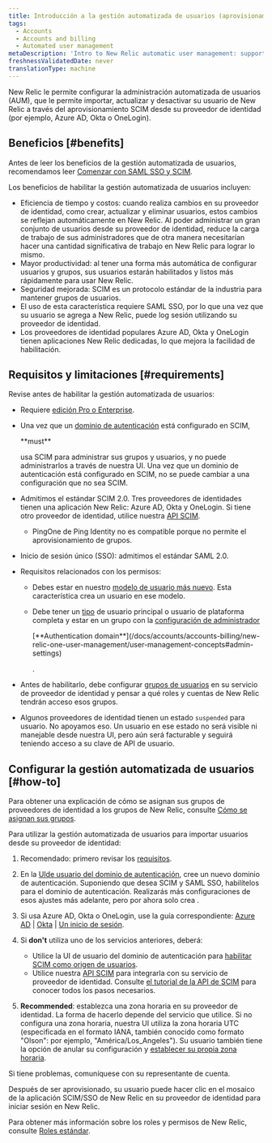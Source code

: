 ```yaml
---
title: Introducción a la gestión automatizada de usuarios (aprovisionamiento SCIM)
tags:
  - Accounts
  - Accounts and billing
  - Automated user management
metaDescription: 'Intro to New Relic automatic user management: support for SCIM provisioning for OneLogin, Okta, Azure AD, and more.'
freshnessValidatedDate: never
translationType: machine
---
```


New Relic le permite configurar la administración automatizada de usuarios (AUM), que le permite importar, actualizar y desactivar su usuario de New Relic a través del aprovisionamiento SCIM desde su proveedor de identidad (por ejemplo, Azure AD, Okta o OneLogin).

## Beneficios [#benefits]

Antes de leer los beneficios de la gestión automatizada de usuarios, recomendamos leer [Comenzar con SAML SSO y SCIM](/docs/accounts/accounts-billing/new-relic-one-user-management/introduction-saml-scim).

Los beneficios de habilitar la gestión automatizada de usuarios incluyen:

* Eficiencia de tiempo y costos: cuando realiza cambios en su proveedor de identidad, como crear, actualizar y eliminar usuarios, estos cambios se reflejan automáticamente en New Relic. Al poder administrar un gran conjunto de usuarios desde su proveedor de identidad, reduce la carga de trabajo de sus administradores que de otra manera necesitarían hacer una cantidad significativa de trabajo en New Relic para lograr lo mismo.
* Mayor productividad: al tener una forma más automática de configurar usuarios y grupos, sus usuarios estarán habilitados y listos más rápidamente para usar New Relic.
* Seguridad mejorada: SCIM es un protocolo estándar de la industria para mantener grupos de usuarios.
* El uso de esta característica requiere SAML SSO, por lo que una vez que su usuario se agrega a New Relic, puede log sesión utilizando su proveedor de identidad.
* Los proveedores de identidad populares Azure AD, Okta y OneLogin tienen aplicaciones New Relic dedicadas, lo que mejora la facilidad de habilitación.

## Requisitos y limitaciones [#requirements]

Revise antes de habilitar la gestión automatizada de usuarios:

* Requiere [edición Pro o Enterprise](https://newrelic.com/pricing).

* Una vez que un [dominio de autenticación](/docs/accounts/accounts-billing/new-relic-one-user-management/authentication-domains-saml-sso-scim-more) está configurado en SCIM,

  <DNT>
    **must**
  </DNT>

  usa SCIM para administrar sus grupos y usuarios, y no puede administrarlos a través de nuestra UI. Una vez que un dominio de autenticación está configurado en SCIM, no se puede cambiar a una configuración que no sea SCIM.

* Admitimos el estándar SCIM 2.0. Tres proveedores de identidades tienen una aplicación New Relic: Azure AD, Okta y OneLogin. Si tiene otro proveedor de identidad, utilice nuestra [API SCIM](/docs/accounts/accounts/automated-user-management/scim-support-automated-user-management).

  * PingOne de Ping Identity no es compatible porque no permite el aprovisionamiento de grupos.

* Inicio de sesión único (SSO): admitimos el estándar SAML 2.0.

* Requisitos relacionados con los permisos:

  * Debes estar en nuestro [modelo de usuario más nuevo](/docs/accounts/original-accounts-billing/original-users-roles/overview-user-models). Esta característica crea un usuario en ese modelo.

  * Debe tener un [tipo](/docs/accounts/accounts-billing/new-relic-one-user-management/user-type) de usuario principal o usuario de plataforma completa y estar en un grupo con la [configuración de administrador](/docs/accounts/accounts-billing/new-relic-one-user-management/user-management-concepts#admin-settings)

    <DNT>
      [**Authentication domain**](/docs/accounts/accounts-billing/new-relic-one-user-management/user-management-concepts#admin-settings)
    </DNT>

    [](/docs/accounts/accounts-billing/new-relic-one-user-management/user-management-concepts#admin-settings).

* Antes de habilitarlo, debe configurar [grupos de usuarios](/docs/accounts/accounts/automated-user-management/roles-permissions-automated-user-management) en su servicio de proveedor de identidad y pensar a qué roles y cuentas de New Relic tendrán acceso esos grupos.

* Algunos proveedores de identidad tienen un estado `suspended` para usuario. No apoyamos eso. Un usuario en ese estado no será visible ni manejable desde nuestra UI, pero aún será facturable y seguirá teniendo acceso a su clave de API de usuario.

## Configurar la gestión automatizada de usuarios [#how-to]

Para obtener una explicación de cómo se asignan sus grupos de proveedores de identidad a los grupos de New Relic, consulte [Cómo se asignan sus grupos](/docs/accounts/accounts/automated-user-management/roles-permissions-automated-user-management).

Para utilizar la gestión automatizada de usuarios para importar usuarios desde su proveedor de identidad:

1. Recomendado: primero revisar los [requisitos](#requirements).

2. En la [UIde usuario del dominio de autenticación](/docs/accounts/accounts-billing/new-relic-one-user-management/authentication-domains-saml-sso-scim-more/#ui), cree un nuevo dominio de autenticación. Suponiendo que desea SCIM y SAML SSO, habilítelos para el dominio de autenticación. Realizarás más configuraciones de esos ajustes más adelante, pero por ahora solo crea .

3. Si usa Azure AD, Okta o OneLogin, use la guía correspondiente: [Azure AD](/docs/azure-scimsso-application-configuration) \| [Okta](/docs/okta-scimsso-application-configuration) \| [Un inicio de sesión](/docs/onelogin-scimsso-application-configuration).

4. Si <DNT>**don't**</DNT> utiliza uno de los servicios anteriores, deberá:

   * Utilice la UI de usuario del dominio de autenticación para [habilitar SCIM como origen de usuarios](/docs/accounts/accounts-billing/new-relic-one-user-management/authentication-domains-saml-sso-scim-more/#source-users).
   * Utilice nuestra [API SCIM](/docs/accounts/accounts/automated-user-management/scim-support-automated-user-management) para integrarla con su servicio de proveedor de identidad. Consulte [el tutorial de la API de SCIM](/docs/accounts/accounts/automated-user-management/tutorial-manage-users-groups-scim) para conocer todos los pasos necesarios.

5. <DNT>**Recommended**</DNT>: establezca una zona horaria en su proveedor de identidad. La forma de hacerlo depende del servicio que utilice. Si no configura una zona horaria, nuestra UI utiliza la zona horaria UTC (especificada en el formato IANA, también conocido como formato "Olson": por ejemplo, "América/Los_Angeles"). Su usuario también tiene la opción de anular su configuración y [establecer su propia zona horaria](/docs/accounts/accounts-billing/general-account-settings/default-time-zone-setting).

Si tiene problemas, comuníquese con su representante de cuenta.

Después de ser aprovisionado, su usuario puede hacer clic en el mosaico de la aplicación SCIM/SSO de New Relic en su proveedor de identidad para iniciar sesión en New Relic.

Para obtener más información sobre los roles y permisos de New Relic, consulte [Roles estándar](/docs/accounts/accounts-billing/new-relic-one-user-management/user-management-concepts#standard-roles).

